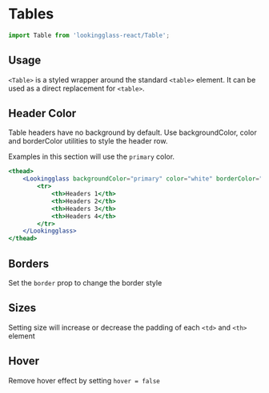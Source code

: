 
<Meta title="Components/Table" component={Table} argTypes={stories.argTypes} />

# Tables

<Description of={Table} />

```js
import Table from 'lookingglass-react/Table';
```

<Canvas>
    <Story story={stories.AllProps} name="All Props" />
</Canvas>

<ArgsTable story="All Props" />

## Usage

`<Table>` is a styled wrapper around the standard `<table>` element.
It can be used as a direct replacement for `<table>`.

## Header Color

Table headers have no background by default.
Use backgroundColor, color and borderColor utilities to style the header row.

Examples in this section will use the `primary` color.

```jsx
<thead>
    <Lookingglass backgroundColor="primary" color="white" borderColor="primary">
        <tr>
            <th>Headers 1</th>
            <th>Headers 2</th>
            <th>Headers 3</th>
            <th>Headers 4</th>
        </tr>
    </Lookingglass>
</thead>
```

<Canvas>
    <Story story={stories.HeadingColor} />
</Canvas>

## Borders

Set the `border` prop to change the border style

<Canvas>
    <Story story={stories.Borders} />
</Canvas>

## Sizes

Setting size will increase or decrease the padding of each `<td>` and `<th>` element

<Canvas>
    <Story story={stories.Sizes} />
</Canvas>

## Hover

Remove hover effect by setting `hover = false`

<Canvas>
    <Story story={stories.Hover} />
</Canvas>
